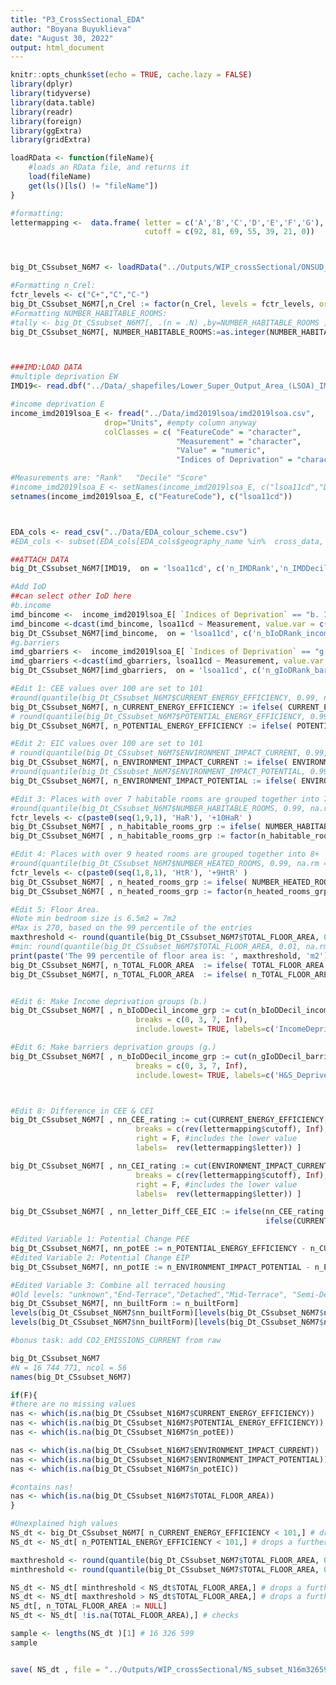 ```yaml
---
title: "P3_CrossSectional_EDA"
author: "Boyana Buyuklieva"
date: "August 30, 2022"
output: html_document
---
```


```r
knitr::opts_chunk$set(echo = TRUE, cache.lazy = FALSE)
library(dplyr)
library(tidyverse)
library(data.table)
library(readr)
library(foreign)
library(ggExtra)
library(gridExtra)

loadRData <- function(fileName){
    #loads an RData file, and returns it
    load(fileName)
    get(ls()[ls() != "fileName"])
}

#formatting:
lettermapping <-  data.frame( letter = c('A','B','C','D','E','F','G'), 
                              cutoff = c(92, 81, 69, 55, 39, 21, 0))



big_Dt_CSsubset_N6M7 <- loadRData("../Outputs/WIP_crossSectional/ONSUD_crossSectional_subset_N16744771.RData")

#Formatting n_Crel:
fctr_levels <- c("C+","C","C-")
big_Dt_CSsubset_N6M7[,n_Crel := factor(n_Crel, levels = fctr_levels, ordered = T)]
#Formatting NUMBER_HABITABLE_ROOMS:
#tally <- big_Dt_CSsubset_N6M7[, .(n = .N) ,by=NUMBER_HABITABLE_ROOMS ]
big_Dt_CSsubset_N6M7[, NUMBER_HABITABLE_ROOMS:=as.integer(NUMBER_HABITABLE_ROOMS)]



###IMD:LOAD DATA
#multiple deprivation EW
IMD19<- read.dbf("../Data/_shapefiles/Lower_Super_Output_Area_(LSOA)_IMD_2019__(OSGB1936)/Lower_Super_Output_Area_(LSOA)_IMD_2019__(OSGB1936).dbf")

#income deprivation E
income_imd2019lsoa_E <- fread("../Data/imd2019lsoa/imd2019lsoa.csv",
                     drop="Units", #empty column anyway
                     colClasses = c( "FeatureCode" = "character",
                                     "Measurement" = "character",
                                     "Value" = "numeric",
                                     "Indices of Deprivation" = "character"))

#Measurements are: "Rank"   "Decile" "Score"
#income_imd2019lsoa_E <- setNames(income_imd2019lsoa_E, c("lsoa11cd","Date","Measurement","Value","Indices of Deprivation") )
setnames(income_imd2019lsoa_E, c("FeatureCode"), c("lsoa11cd"))



EDA_cols <- read_csv("../Data/EDA_colour_scheme.csv")
#EDA_cols <- subset(EDA_cols[EDA_cols$geography_name %in%  cross_data, ])
```

```r
##ATTACH DATA 
big_Dt_CSsubset_N6M7[IMD19,  on = 'lsoa11cd', c('n_IMDRank','n_IMDDecil') := .(IMDRank,IMDDecil)]

#Add IoD
##can select other IoD here
#b.income
imd_bincome <-  income_imd2019lsoa_E[ `Indices of Deprivation` == "b. Income Deprivation Domain",]
imd_bincome <-dcast(imd_bincome, lsoa11cd ~ Measurement, value.var = c("Value"))
big_Dt_CSsubset_N6M7[imd_bincome,  on = 'lsoa11cd', c('n_bIoDRank_income','n_bIoDDecil_income') := .(Rank,Decile)]
#g.barriers
imd_gbarriers <-  income_imd2019lsoa_E[ `Indices of Deprivation` == "g. Barriers to Housing and Services Domain",]
imd_gbarriers <-dcast(imd_gbarriers, lsoa11cd ~ Measurement, value.var = c("Value"))
big_Dt_CSsubset_N6M7[imd_gbarriers,  on = 'lsoa11cd', c('n_gIoDRank_barriers','n_gIoDDecil_barriers') := .(Rank,Decile)]
```
 
```r
#Edit 1: CEE values over 100 are set to 101
#round(quantile(big_Dt_CSsubset_N6M7$CURRENT_ENERGY_EFFICIENCY, 0.99, na.rm = T),0) # 87
big_Dt_CSsubset_N6M7[, n_CURRENT_ENERGY_EFFICIENCY := ifelse( CURRENT_ENERGY_EFFICIENCY>100 ,101, CURRENT_ENERGY_EFFICIENCY)]
# round(quantile(big_Dt_CSsubset_N6M7$POTENTIAL_ENERGY_EFFICIENCY, 0.99, na.rm = T),0) # 97
big_Dt_CSsubset_N6M7[, n_POTENTIAL_ENERGY_EFFICIENCY := ifelse( POTENTIAL_ENERGY_EFFICIENCY>100 ,101, POTENTIAL_ENERGY_EFFICIENCY)]

#Edit 2: EIC values over 100 are set to 101
# round(quantile(big_Dt_CSsubset_N6M7$ENVIRONMENT_IMPACT_CURRENT, 0.99, na.rm = T),0) # 92
big_Dt_CSsubset_N6M7[, n_ENVIRONMENT_IMPACT_CURRENT := ifelse( ENVIRONMENT_IMPACT_CURRENT>100 ,101, ENVIRONMENT_IMPACT_CURRENT)]
#round(quantile(big_Dt_CSsubset_N6M7$ENVIRONMENT_IMPACT_POTENTIAL, 0.99, na.rm = T),0) # 99
big_Dt_CSsubset_N6M7[, n_ENVIRONMENT_IMPACT_POTENTIAL := ifelse( ENVIRONMENT_IMPACT_POTENTIAL>100 ,101, ENVIRONMENT_IMPACT_POTENTIAL)]

#Edit 3: Places with over 7 habitable rooms are grouped together into 7+
#round(quantile(big_Dt_CSsubset_N6M7$NUMBER_HABITABLE_ROOMS, 0.99, na.rm = T),0) # is 10
fctr_levels <- c(paste0(seq(1,9,1), 'HaR'), '+10HaR' )
big_Dt_CSsubset_N6M7[ , n_habitable_rooms_grp := ifelse( NUMBER_HABITABLE_ROOMS>9,'+10HaR', paste0(NUMBER_HABITABLE_ROOMS,'HaR'))]
big_Dt_CSsubset_N6M7[ , n_habitable_rooms_grp := factor(n_habitable_rooms_grp, levels = fctr_levels, ordered = T)]

#Edit 4: Places with over 9 heated rooms are grouped together into 8+
#round(quantile(big_Dt_CSsubset_N6M7$NUMBER_HEATED_ROOMS, 0.99, na.rm = T),0) # is 9
fctr_levels <- c(paste0(seq(1,8,1), 'HtR'), '+9HtR' )
big_Dt_CSsubset_N6M7[ , n_heated_rooms_grp := ifelse( NUMBER_HEATED_ROOMS>8,'+9HtR', paste0(NUMBER_HEATED_ROOMS,'HtR'))]
big_Dt_CSsubset_N6M7[ , n_heated_rooms_grp := factor(n_heated_rooms_grp, levels = fctr_levels, ordered = T)]

#Edit 5: Floor Area. 
#Note min bedroom size is 6.5m2 = 7m2
#Max is 270, based on the 99 percentile of the entries
maxthreshold <- round(quantile(big_Dt_CSsubset_N6M7$TOTAL_FLOOR_AREA, 0.99, na.rm = T),0) # 270
#min: round(quantile(big_Dt_CSsubset_N6M7$TOTAL_FLOOR_AREA, 0.01, na.rm = T),0), 27m2 
print(paste('The 99 percentile of floor area is: ', maxthreshold, 'm2'))
big_Dt_CSsubset_N6M7[, n_TOTAL_FLOOR_AREA  := ifelse( TOTAL_FLOOR_AREA < 6 ,6, TOTAL_FLOOR_AREA)]
big_Dt_CSsubset_N6M7[, n_TOTAL_FLOOR_AREA  := ifelse( n_TOTAL_FLOOR_AREA > maxthreshold , maxthreshold+1, n_TOTAL_FLOOR_AREA)]


#Edit 6: Make Income deprivation groups (b.)
big_Dt_CSsubset_N6M7[ , n_bIoDDecil_income_grp := cut(n_bIoDDecil_income,
                            breaks = c(0, 3, 7, Inf),
                            include.lowest= TRUE, labels=c('IncomeDeprived_1-3','AverageIncome_4-7','IncomeUnDeprived_8-10'))]

#Edit 6: Make barriers deprivation groups (g.)
big_Dt_CSsubset_N6M7[ , n_bIoDDecil_income_grp := cut(n_gIoDDecil_barriers,
                            breaks = c(0, 3, 7, Inf),
                            include.lowest= TRUE, labels=c('H&S_Deprived_1-3','AverageAccess_4-7','H&S_UnDeprived_8-10'))]



#Edit 8: Difference in CEE & CEI
big_Dt_CSsubset_N6M7[ , nn_CEE_rating := cut(CURRENT_ENERGY_EFFICIENCY,
                            breaks = c(rev(lettermapping$cutoff), Inf),
                            right = F, #includes the lower value
                            labels=  rev(lettermapping$letter)) ]

big_Dt_CSsubset_N6M7[ , nn_CEI_rating := cut(ENVIRONMENT_IMPACT_CURRENT,
                            breaks = c(rev(lettermapping$cutoff), Inf),
                            right = F, #includes the lower value
                            labels=  rev(lettermapping$letter)) ]

big_Dt_CSsubset_N6M7[ , nn_letter_Diff_CEE_EIC := ifelse(nn_CEE_rating == nn_CEI_rating, 'same letter rate', 
                                                         ifelse(CURRENT_ENERGY_EFFICIENCY > ENVIRONMENT_IMPACT_CURRENT, 'Better Running', 'Less C02') ) ]
```


```r
#Edited Variable 1: Potential Change PEE 
big_Dt_CSsubset_N6M7[, nn_potEE := n_POTENTIAL_ENERGY_EFFICIENCY - n_CURRENT_ENERGY_EFFICIENCY]
#Edited Variable 2: Potential Change EIP 
big_Dt_CSsubset_N6M7[, nn_potIE := n_ENVIRONMENT_IMPACT_POTENTIAL - n_ENVIRONMENT_IMPACT_CURRENT]

#Edited Variable 3: Combine all terraced housing
#Old levels: "unknown","End-Terrace","Detached","Mid-Terrace", "Semi-Detached"
big_Dt_CSsubset_N6M7[, nn_builtForm := n_builtForm]
levels(big_Dt_CSsubset_N6M7$nn_builtForm)[levels(big_Dt_CSsubset_N6M7$nn_builtForm)=='End-Terrace'] <- 'Terrace'
levels(big_Dt_CSsubset_N6M7$nn_builtForm)[levels(big_Dt_CSsubset_N6M7$nn_builtForm)=='Mid-Terrace'] <- 'Terrace'
```





```r
#bonus task: add CO2_EMISSIONS_CURRENT from raw

big_Dt_CSsubset_N6M7
#N = 16 744 771, ncol = 56
names(big_Dt_CSsubset_N6M7)
```
```r
if(F){
#there are no missing values 
nas <- which(is.na(big_Dt_CSsubset_N16M7$CURRENT_ENERGY_EFFICIENCY))
nas <- which(is.na(big_Dt_CSsubset_N16M7$POTENTIAL_ENERGY_EFFICIENCY))
nas <- which(is.na(big_Dt_CSsubset_N16M7$n_potEE))

nas <- which(is.na(big_Dt_CSsubset_N16M7$ENVIRONMENT_IMPACT_CURRENT))
nas <- which(is.na(big_Dt_CSsubset_N16M7$ENVIRONMENT_IMPACT_POTENTIAL))
nas <- which(is.na(big_Dt_CSsubset_N16M7$n_potEIC)) 

#contains nas!
nas <- which(is.na(big_Dt_CSsubset_N16M7$TOTAL_FLOOR_AREA)) 
}
```


```r
#Unexplained high values
NS_dt <- big_Dt_CSsubset_N6M7[ n_CURRENT_ENERGY_EFFICIENCY < 101,] # drops = 3 094 
NS_dt <- NS_dt[ n_POTENTIAL_ENERGY_EFFICIENCY < 101,] # drops a further = 80 589

maxthreshold <- round(quantile(big_Dt_CSsubset_N6M7$TOTAL_FLOOR_AREA, 0.99, na.rm = T),0) 
minthreshold <- round(quantile(big_Dt_CSsubset_N6M7$TOTAL_FLOOR_AREA, 0.01, na.rm = T),0) 

NS_dt <- NS_dt[ minthreshold < NS_dt$TOTAL_FLOOR_AREA,] # drops a further ~ 167 731 
NS_dt <- NS_dt[ maxthreshold > NS_dt$TOTAL_FLOOR_AREA,] # drops a further ~ 166 758
NS_dt[, n_TOTAL_FLOOR_AREA := NULL]
NS_dt <- NS_dt[ !is.na(TOTAL_FLOOR_AREA),] # checks 

sample <- lengths(NS_dt )[1] # 16 326 599
sample


save( NS_dt , file = "../Outputs/WIP_crossSectional/NS_subset_N16m326599.RData")
```



